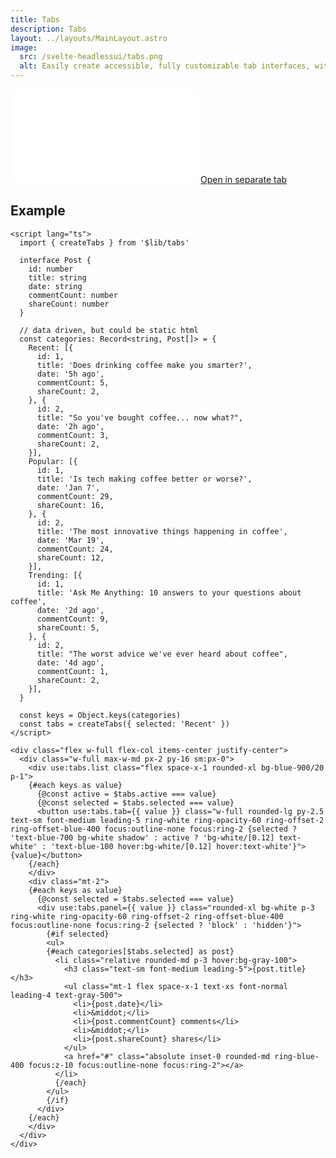 ```yaml
---
title: Tabs
description: Tabs
layout: ../layouts/MainLayout.astro
image:
  src: /svelte-headlessui/tabs.png
  alt: Easily create accessible, fully customizable tab interfaces, with robust focus management and keyboard navigation support.
---
```


<iframe class="w-full h-[378px] mt-8 mb-4 rounded-xl" src="/svelte-headlessui/example/tabs" frameborder="0" scrolling="no"></iframe>
<a href="/svelte-headlessui/example/tabs" target="_blank">
  Open in separate tab
</a>

## Example

```svelte
<script lang="ts">
  import { createTabs } from '$lib/tabs'

  interface Post {
    id: number
    title: string
    date: string
    commentCount: number
    shareCount: number
  }

  // data driven, but could be static html
  const categories: Record<string, Post[]> = {
    Recent: [{
      id: 1,
      title: 'Does drinking coffee make you smarter?',
      date: '5h ago',
      commentCount: 5,
      shareCount: 2,
    }, {
      id: 2,
      title: "So you've bought coffee... now what?",
      date: '2h ago',
      commentCount: 3,
      shareCount: 2,
    }],
    Popular: [{
      id: 1,
      title: 'Is tech making coffee better or worse?',
      date: 'Jan 7',
      commentCount: 29,
      shareCount: 16,
    }, {
      id: 2,
      title: 'The most innovative things happening in coffee',
      date: 'Mar 19',
      commentCount: 24,
      shareCount: 12,
    }],
    Trending: [{
      id: 1,
      title: 'Ask Me Anything: 10 answers to your questions about coffee',
      date: '2d ago',
      commentCount: 9,
      shareCount: 5,
    }, {
      id: 2,
      title: "The worst advice we've ever heard about coffee",
      date: '4d ago',
      commentCount: 1,
      shareCount: 2,
    }],
  }

  const keys = Object.keys(categories)
  const tabs = createTabs({ selected: 'Recent' })
</script>

<div class="flex w-full flex-col items-center justify-center">
  <div class="w-full max-w-md px-2 py-16 sm:px-0">
    <div use:tabs.list class="flex space-x-1 rounded-xl bg-blue-900/20 p-1">
    {#each keys as value}
      {@const active = $tabs.active === value}
      {@const selected = $tabs.selected === value}
      <button use:tabs.tab={{ value }} class="w-full rounded-lg py-2.5 text-sm font-medium leading-5 ring-white ring-opacity-60 ring-offset-2 ring-offset-blue-400 focus:outline-none focus:ring-2 {selected ? 'text-blue-700 bg-white shadow' : active ? 'bg-white/[0.12] text-white' : 'text-blue-100 hover:bg-white/[0.12] hover:text-white'}">{value}</button>
    {/each}
    </div>
    <div class="mt-2">
    {#each keys as value}
      {@const selected = $tabs.selected === value}
      <div use:tabs.panel={{ value }} class="rounded-xl bg-white p-3 ring-white ring-opacity-60 ring-offset-2 ring-offset-blue-400 focus:outline-none focus:ring-2 {selected ? 'block' : 'hidden'}">
        {#if selected}
        <ul>
        {#each categories[$tabs.selected] as post}
          <li class="relative rounded-md p-3 hover:bg-gray-100">
            <h3 class="text-sm font-medium leading-5">{post.title}</h3>
            <ul class="mt-1 flex space-x-1 text-xs font-normal leading-4 text-gray-500">
              <li>{post.date}</li>
              <li>&middot;</li>
              <li>{post.commentCount} comments</li>
              <li>&middot;</li>
              <li>{post.shareCount} shares</li>
            </ul>
            <a href="#" class="absolute inset-0 rounded-md ring-blue-400 focus:z-10 focus:outline-none focus:ring-2"></a>
          </li>
          {/each}
        </ul>
        {/if}
      </div>
    {/each}
    </div>
  </div>
</div>
```